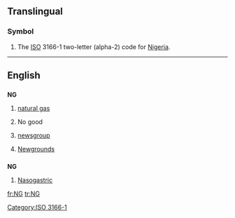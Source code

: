 {{also|Ng|ng|.ng|-ng}}
==Translingual==

===Symbol===
{{infl|mul|symbol}}

# The [[ISO]] 3166-1 two-letter (alpha-2) code for [[Nigeria]].

[[Category:ISO 3166-1]]

----

==English==

==={{abbreviation}}===
'''NG'''

# {{petrochemistry}} [[natural gas]]
# No good
# {{internet}} [[newsgroup]]
# [[Wikipedia:Newgrounds|Newgrounds]]

==={{initialism}}===
'''NG'''

# [[nasogastric|Nasogastric]]

[[fr:NG]]
[[tr:NG]]